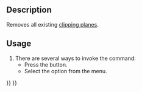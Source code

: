 <languages/>
<translate>

<!--T:4-->
{{Docnav
|[[FEM_ClippingPlaneAdd|Clipping plane on face]]
|[[FEM_Examples|Open FEM examples]]
|[[FEM_Workbench|FEM]]
|IconL=FEM_ClippingPlaneAdd.svg
|IconR=FEM_Examples.svg
|IconC=Workbench_FEM.svg
}}

<!--T:1-->
{{GuiCommand
|Name=FEM ClippingPlaneRemoveAll
|MenuLocation=Utilities → Remove all Clipping Planes
|Workbenches=[[FEM_Workbench|FEM]]
|SeeAlso=[[FEM_tutorial|FEM tutorial]]
}}

==Description== <!--T:8-->

<!--T:2-->
Removes all existing [[FEM_ClippingPlaneAdd|clipping planes]].

==Usage== <!--T:10-->

<!--T:11-->
# There are several ways to invoke the command:
#* Press the {{Button|[[Image:FEM_ClippingPlaneRemoveAll.svg|16px]] [[FEM_ClippingPlaneRemoveAll|Remove all Clipping Planes]]}} button.
#* Select the {{MenuCommand|Utilities → [[Image:FEM_ClippingPlaneRemoveAll.svg|16px]] Remove all Clipping Planes}} option from the menu.

<!--T:5-->
{{Docnav
|[[FEM_ClippingPlaneAdd|Clipping plane on face]]
|[[FEM_Examples|Open FEM examples]]
|[[FEM_Workbench|FEM]]
|IconL=FEM_ClippingPlaneAdd.svg
|IconR=FEM_Examples.svg
|IconC=Workbench_FEM.svg
}}

</translate>
{{FEM Tools navi{{#translation:}}}}
{{Userdocnavi{{#translation:}}}}